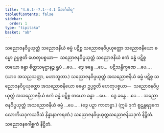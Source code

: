 ```yaml
---
title: "4.6.1--7.1--4.1 ဝိဘင်္ဂဝါရ"
tableOfContents: false
sidebar:
  order: 1
type: "tipitaka"
basket: "ab"
---
```



<DynamicBreadcrumb />

<Division number="116">

<Paragraph number="1607">
သညောဇနဝိပ္ပယုတ္တံ သညောဇနိယံ ဓမ္မံ ပဋိစ္စ သညောဇနဝိပ္ပယုတ္တော သညောဇနိယော ဓမ္မော ဥပ္ပဇ္ဇတိ ဟေတုပစ္စယာ—  သညောဇနဝိပ္ပယုတ္တံ သညောဇနိယံ ဧကံ ခန္ဓံ ပဋိစ္စ တယော ခန္ဓာ စိတ္တသမုဋ္ဌာနဉ္စ ရူပံ …ပေ…  ဒွေ ခန္ဓေ …ပေ…  ပဋိသန္ဓိက္ခဏေ …ပေ… . (ယာဝ အသညသတ္တာ, မဟာဘူတာ.)
</Paragraph>

<Paragraph number="1608">
သညောဇနဝိပ္ပယုတ္တံ အသညောဇနိယံ ဓမ္မံ ပဋိစ္စ သညောဇနဝိပ္ပယုတ္တော အသညောဇနိယော ဓမ္မော ဥပ္ပဇ္ဇတိ ဟေတုပစ္စယာ—  သညောဇနဝိပ္ပယုတ္တံ အသညောဇနိယံ ဧကံ ခန္ဓံ ပဋိစ္စ တယော ခန္ဓာ …ပေ…  ဒွေ ခန္ဓေ …ပေ… .
</Paragraph>

<Paragraph number="1609">
သညောဇနဝိပ္ပယုတ္တံ အသညောဇနိယံ ဓမ္မံ …ပေ… . (ဒွေ ပဉှာ ကာတဗ္ဗာ.)
</Paragraph>

<Paragraph number="1610">
(ဣမံ ဒုကံ စူဠန္တရဒုကေ လောကိယဒုကသဒိသံ နိန္နာနာကရဏံ.)

</Paragraph>
</Division>

<Paragraph number="1611" type="center">
သညောဇနဝိပ္ပယုတ္တသညောဇနိယဒုကံ နိဋ္ဌိတံ.



</Paragraph>

<Paragraph number="1612" type="center">
သညောဇနဂေါစ္ဆကံ နိဋ္ဌိတံ.
</Paragraph>